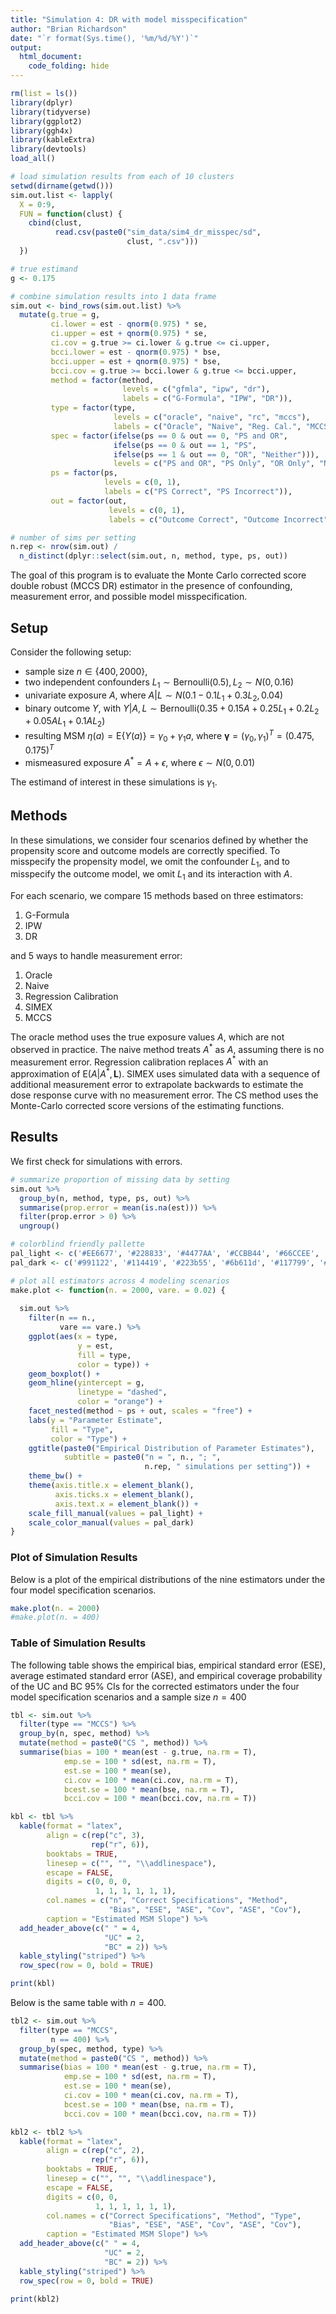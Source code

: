 ```yaml
---
title: "Simulation 4: DR with model misspecification"
author: "Brian Richardson"
date: "`r format(Sys.time(), '%m/%d/%Y')`"
output:
  html_document:
    code_folding: hide
---
```


```r

rm(list = ls())
library(dplyr)
library(tidyverse)
library(ggplot2)
library(ggh4x)
library(kableExtra)
library(devtools)
load_all()

```

```r

# load simulation results from each of 10 clusters
setwd(dirname(getwd()))
sim.out.list <- lapply(
  X = 0:9,
  FUN = function(clust) {
    cbind(clust,
          read.csv(paste0("sim_data/sim4_dr_misspec/sd",
                          clust, ".csv")))
  })

# true estimand
g <- 0.175

# combine simulation results into 1 data frame
sim.out <- bind_rows(sim.out.list) %>% 
  mutate(g.true = g,
         ci.lower = est - qnorm(0.975) * se,
         ci.upper = est + qnorm(0.975) * se,
         ci.cov = g.true >= ci.lower & g.true <= ci.upper,
         bcci.lower = est - qnorm(0.975) * bse,
         bcci.upper = est + qnorm(0.975) * bse,
         bcci.cov = g.true >= bcci.lower & g.true <= bcci.upper,
         method = factor(method,
                         levels = c("gfmla", "ipw", "dr"),
                         labels = c("G-Formula", "IPW", "DR")),
         type = factor(type,
                       levels = c("oracle", "naive", "rc", "mccs"),
                       labels = c("Oracle", "Naive", "Reg. Cal.", "MCCS")),
         spec = factor(ifelse(ps == 0 & out == 0, "PS and OR",
                       ifelse(ps == 0 & out == 1, "PS",
                       ifelse(ps == 1 & out == 0, "OR", "Neither"))),
                       levels = c("PS and OR", "PS Only", "OR Only", "Neither")),
         ps = factor(ps,
                     levels = c(0, 1),
                     labels = c("PS Correct", "PS Incorrect")),
         out = factor(out,
                      levels = c(0, 1),
                      labels = c("Outcome Correct", "Outcome Incorrect")))

# number of sims per setting
n.rep <- nrow(sim.out) /
  n_distinct(dplyr::select(sim.out, n, method, type, ps, out))

```

The goal of this program is to evaluate the Monte Carlo corrected score double robust (MCCS DR) estimator in the presence of confounding, measurement error, and possible model misspecification.

## Setup

Consider the following setup:

* sample size $n\in\{400,2000\}$,
* two independent confounders $L_1 \sim \textrm{Bernoulli}(0.5), L_2 \sim N(0, 0.16)$
* univariate exposure $A$, where $A|L \sim N(0.1 - 0.1L_1 + 0.3L_2, 0.04)$
* binary outcome $Y$, with $Y|A,L \sim \textrm{Bernoulli}(0.35 + 0.15A + 0.25L_1 + 0.2L_2 + 0.05AL_1 + 0.1AL_2)$
* resulting MSM $\eta(a) = \textrm{E}\{Y(a)\} = \gamma_0 + \gamma_1a$, where $\pmb{\gamma} = (\gamma_0, \gamma_1)^T = (0.475, 0.175)^T$
* mismeasured exposure $A^* = A + \epsilon$, where $\epsilon \sim N(0, 0.01)$

The estimand of interest in these simulations is $\gamma_1$.

## Methods

In these simulations, we consider four scenarios defined by whether the propensity score and outcome models are correctly specified. To misspecify the propensity model, we omit the confounder $L_1$, and to misspecify the outcome model, we omit $L_1$ and its interaction with $A$.

For each scenario, we compare 15 methods based on three estimators:

1) G-Formula
2) IPW
3) DR

and 5 ways to handle measurement error:

1) Oracle
2) Naive
3) Regression Calibration
4) SIMEX
5) MCCS

The oracle method uses the true exposure values $A$, which are not observed in practice. The naive method treats $A^*$ as $A$, assuming there is no measurement error. Regression calibration replaces $A^*$ with an approximation of $\textrm{E}(A|A^*,\pmb{L})$. SIMEX uses simulated data with a sequence of additional measurement error to extrapolate backwards to estimate the dose response curve with no measurement error. The CS method uses the Monte-Carlo corrected score versions of the estimating functions.


## Results

We first check for simulations with errors.

```r

# summarize proportion of missing data by setting
sim.out %>% 
  group_by(n, method, type, ps, out) %>% 
  summarise(prop.error = mean(is.na(est))) %>% 
  filter(prop.error > 0) %>% 
  ungroup()

```

```r

# colorblind friendly pallette
pal_light <- c('#EE6677', '#228833', '#4477AA', '#CCBB44', '#66CCEE', '#AA3377', '#BBBBBB')
pal_dark <- c('#991122', '#114419', '#223b55', '#6b611d', '#117799', '#55193b', '#5d5d5d')

```

```r

# plot all estimators across 4 modeling scenarios
make.plot <- function(n. = 2000, vare. = 0.02) {
  
  sim.out %>% 
    filter(n == n.,
           vare == vare.) %>% 
    ggplot(aes(x = type,
               y = est,
               fill = type,
               color = type)) +
    geom_boxplot() +
    geom_hline(yintercept = g,
               linetype = "dashed",
               color = "orange") +
    facet_nested(method ~ ps + out, scales = "free") +
    labs(y = "Parameter Estimate",
         fill = "Type",
         color = "Type") +
    ggtitle(paste0("Empirical Distribution of Parameter Estimates"),
            subtitle = paste0("n = ", n., "; ",
                              n.rep, " simulations per setting")) +
    theme_bw() +
    theme(axis.title.x = element_blank(),
          axis.ticks.x = element_blank(),
          axis.text.x = element_blank()) +
    scale_fill_manual(values = pal_light) +
    scale_color_manual(values = pal_dark)
}

```

### Plot of Simulation Results

Below is a plot of the empirical distributions of the nine estimators under the four model specification scenarios.

```r

make.plot(n. = 2000)
#make.plot(n. = 400)

```

### Table of Simulation Results

The following table shows the empirical bias, empirical standard error (ESE), average estimated standard error (ASE), and empirical coverage probability of the UC and BC 95% CIs for the corrected estimators under the four model specification scenarios and a sample size $n=400$

```r

tbl <- sim.out %>% 
  filter(type == "MCCS") %>% 
  group_by(n, spec, method) %>% 
  mutate(method = paste0("CS ", method)) %>% 
  summarise(bias = 100 * mean(est - g.true, na.rm = T),
            emp.se = 100 * sd(est, na.rm = T),
            est.se = 100 * mean(se),
            ci.cov = 100 * mean(ci.cov, na.rm = T),
            bcest.se = 100 * mean(bse, na.rm = T),
            bcci.cov = 100 * mean(bcci.cov, na.rm = T))

kbl <- tbl %>% 
  kable(format = "latex",
        align = c(rep("c", 3),
                  rep("r", 6)),
        booktabs = TRUE,
        linesep = c("", "", "\\addlinespace"),
        escape = FALSE,
        digits = c(0, 0, 0,
                   1, 1, 1, 1, 1, 1),
        col.names = c("n", "Correct Specifications", "Method",
                      "Bias", "ESE", "ASE", "Cov", "ASE", "Cov"),
        caption = "Estimated MSM Slope") %>%
  add_header_above(c(" " = 4,
                     "UC" = 2,
                     "BC" = 2)) %>% 
  kable_styling("striped") %>% 
  row_spec(row = 0, bold = TRUE)

print(kbl)

```

Below is the same table with $n=400$.

```r

tbl2 <- sim.out %>% 
  filter(type == "MCCS",
         n == 400) %>% 
  group_by(spec, method, type) %>% 
  mutate(method = paste0("CS ", method)) %>% 
  summarise(bias = 100 * mean(est - g.true, na.rm = T),
            emp.se = 100 * sd(est, na.rm = T),
            est.se = 100 * mean(se),
            ci.cov = 100 * mean(ci.cov, na.rm = T),
            bcest.se = 100 * mean(bse, na.rm = T),
            bcci.cov = 100 * mean(bcci.cov, na.rm = T))

kbl2 <- tbl2 %>% 
  kable(format = "latex",
        align = c(rep("c", 2),
                  rep("r", 6)),
        booktabs = TRUE,
        linesep = c("", "", "\\addlinespace"),
        escape = FALSE,
        digits = c(0, 0,
                   1, 1, 1, 1, 1, 1),
        col.names = c("Correct Specifications", "Method", "Type",
                      "Bias", "ESE", "ASE", "Cov", "ASE", "Cov"),
        caption = "Estimated MSM Slope") %>%
  add_header_above(c(" " = 4,
                     "UC" = 2,
                     "BC" = 2)) %>% 
  kable_styling("striped") %>% 
  row_spec(row = 0, bold = TRUE)

print(kbl2)

```

